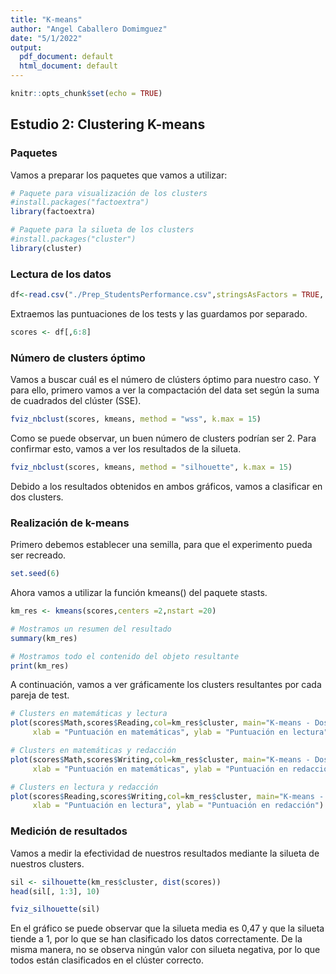 ```yaml
---
title: "K-means"
author: "Angel Caballero Domimguez"
date: "5/1/2022"
output:
  pdf_document: default
  html_document: default
---
```


```r
knitr::opts_chunk$set(echo = TRUE)
```

## Estudio 2: Clustering K-means

### Paquetes

Vamos a preparar los paquetes que vamos a utilizar:

```r
# Paquete para visualización de los clusters
#install.packages("factoextra")
library(factoextra)
```

```r
# Paquete para la silueta de los clusters
#install.packages("cluster")
library(cluster)
```

### Lectura de los datos

```r
df<-read.csv("./Prep_StudentsPerformance.csv",stringsAsFactors = TRUE, header = TRUE)
```

Extraemos las puntuaciones de los tests y las guardamos por separado.

```r
scores <- df[,6:8]
```

### Número de clusters óptimo

Vamos a buscar cuál es el número de clústers óptimo para nuestro caso. Y para ello, primero vamos a ver la compactación del data set según la suma de cuadrados del clúster (SSE).

```r
fviz_nbclust(scores, kmeans, method = "wss", k.max = 15)
```

Como se puede observar, un buen número de clusters podrían ser 2. Para confirmar esto, vamos a ver los resultados de la silueta.

```r
fviz_nbclust(scores, kmeans, method = "silhouette", k.max = 15)
```

Debido a los resultados obtenidos en ambos gráficos, vamos a clasificar en dos clusters.

### Realización de k-means

Primero debemos establecer una semilla, para que el experimento pueda ser recreado.

```r
set.seed(6)
```

Ahora vamos a utilizar la función kmeans() del paquete stasts.

```r
km_res <- kmeans(scores,centers =2,nstart =20) 

# Mostramos un resumen del resultado
summary(km_res)

# Mostramos todo el contenido del objeto resultante
print(km_res)
```

A continuación, vamos a ver gráficamente los clusters resultantes por cada pareja de test.

```r
# Clusters en matemáticas y lectura
plot(scores$Math,scores$Reading,col=km_res$cluster, main="K-means - Dos clusters", 
     xlab = "Puntuación en matemáticas", ylab = "Puntuación en lectura")

# Clusters en matemáticas y redacción
plot(scores$Math,scores$Writing,col=km_res$cluster, main="K-means - Dos clusters", 
     xlab = "Puntuación en matemáticas", ylab = "Puntuación en redacción")

# Clusters en lectura y redacción
plot(scores$Reading,scores$Writing,col=km_res$cluster, main="K-means - Dos clusters", 
     xlab = "Puntuación en lectura", ylab = "Puntuación en redacción")
```

### Medición de resultados

Vamos a medir la efectividad de nuestros resultados mediante la silueta de nuestros clusters.

```r
sil <- silhouette(km_res$cluster, dist(scores))
head(sil[, 1:3], 10)
```

```r
fviz_silhouette(sil)
```

En el gráfico se puede observar que la silueta media es 0,47 y que la silueta tiende a 1, por lo que se han clasificado los datos correctamente. De la misma manera, no se observa ningún valor con silueta negativa, por lo que todos están clasificados en el clúster correcto.
